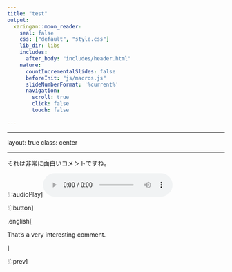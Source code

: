 ```yaml
---
title: "test"
output:
  xaringan::moon_reader:
    seal: false
    css: ["default", "style.css"]
    lib_dir: libs
    includes: 
      after_body: "includes/header.html"
    nature:
      countIncrementalSlides: false
      beforeInit: "js/macros.js"
      slideNumberFormat: '%current%'
      navigation:
        scroll: true
        click: false
        touch: false

---
```



---

layout: true
class: center

---

それは非常に面白いコメントですね。

![:audioPlay]![:audio](01/desu-01.mp3)

![:button]

.english[

That’s a very interesting comment.

]


![:prev]

